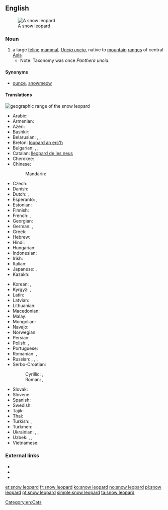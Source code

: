 ==English==
[[Image:Lightmatter snowleopard.jpg|thumb|A snow leopard]]

===Noun===
{{en-noun|head=[[snow]] [[leopard]]}}

# a large [[feline]] [[mammal]], ''[[Uncia uncia]]'', native to [[mountain]] [[range]]s of central [[Asia]]
#* Note: Taxonomy was once ''Panthera uncia''.

====Synonyms====
* [[ounce]], [[snowmeow]] {{qualifier|slang|chiefly Internet}}

====Translations====
[[File:Snow leopard range.png|thumb|geographic range of the '''snow leopard''']]
{{trans-top|a large feline mammal, Uncia uncia}}
* Arabic: {{t-|ar|نمر الثلوج|m|tr=nimr al-ṯulūj|sc=Arab}}
* Armenian: {{t-|hy|ձյուն ընձառյուծ|tr=jyun ënjaṙyuç|sc=Armn}}
* Azeri: {{t-|az|qar bəbiri}}
* Bashkir: {{tø|ba|барыс|tr=barıs|sc=Cyrl}}
* Belarusian: {{t-|be|барс|m|tr=bars|sc=Cyrl}}, {{t-|be|снежны барс|m|tr=snéžny bars|sc=Cyrl}}, {{t-|be|снежны леапард|m|tr=snéžny leapárd|sc=Cyrl}}
* Breton: [[loupard an erc'h]]
* Bulgarian: {{t-|bg|барс|m|tr=bars|sc=Cyrl}}, {{t-|bg|снежен барс|m|tr=snéžen bars|sc=Cyrl}}, {{t-|bg|снежен леопард|m|tr=snéžen leopárd|sc=Cyrl}}
* Catalan: [[lleopard de les neus]] {{m}}
* Cherokee: {{t-|chr|ᎤᎾᏥ ᏢᏓᏥ|tr=unatsi tlvdatsi|sc=Cher}}
* Chinese:
*: Mandarin: {{t+|cmn|雪豹|tr=xuěbào|sc=Hani}}
* Czech: {{t-|cs|irbis|m}}
* Danish: {{t-|da|sneleopard}}
* Dutch: {{t+|nl|sneeuwpanter|m}}, {{t-|nl|sneeuwluipaard|m}}
* Esperanto: {{t-|eo|uncio}}, {{t-|eo|neĝleopardo}}
* Estonian: {{t-|et|lumeleopard}}
* Finnish: {{t+|fi|lumileopardi}}
* French: {{t+|fr|léopard des neiges|m}}, {{t+|fr|once|f}}
* Georgian: {{t-|ka|ირბისი|tr=irbisi}}
* German: {{t-|de|Schneeleopard|m}}, {{t-|de|Irbis|m}}
* Greek: {{t-|el|ίρβις|f|tr=írvis}}
* Hebrew: {{t-|he|נמר שלג מצוי|m}}
* Hindi: {{t-|hi|हिम तेन्दुआ|tr=him tēndu'ā|sc=Deva}}
* Hungarian: {{t-|hu|hópárduc}}
* Indonesian: {{t-|id|macan tutul salju}}
* Irish: {{t-|ga|liopard sneachta|m}}
* Italian: {{t-|it|leopardo delle nevi|m}}
* Japanese: {{t-|ja|ユキヒョウ|tr=yukihyō}}, {{t-|ja|雪豹|tr=ゆきひょう, yukihyō|sc=Jpan}}
* Kazakh: {{t|kk|барыс|tr=barıs|sc=Cyrl}}
{{trans-mid}}
* Korean: {{t-|ko|설표|tr=seolpyo|sc=Kore}}, {{t-|ko|눈표범|tr=nunpyobeom|sc=Kore}}
* Kyrgyz: {{t-|ky|барс|tr=bars|sc=Cyrl}}, {{t-|ky|илбирс|tr=ilbirs|sc=Cyrl}}
* Latin: {{t-|la|uncia|f}}
* Latvian: {{t-|lv|sniega leopards|m}}
* Lithuanian: {{t-|lt|irbis|m}}
* Macedonian: {{t-|mk|снежен леопард|m|tr=snéžen leopárd|sc=Cyrl}}
* Malay: {{t-|ms|harimau dahan salji}}
* Mongolian: {{t-|mn|ирвэс|tr=irves|sc=Cyrl}}
* Navajo: {{tø|nv|náshdóíłgaii łikizhígíí}}
* Norwegian: {{t+|no|snøleopard}}
* Persian: {{t-|fa|پلنگ برفی|tr=palang-e barfi|sc=fa-Arab}}
* Polish: {{t+|pl|pantera śnieżna|f}}, {{t-|pl|irbis|m}}
* Portuguese: {{t+|pt|leopardo-das-neves|m}}
* Romanian: {{t-|ro|irbis|m}}, {{t-|ro|leopardul zăpezilor|m}}
* Russian: {{t+|ru|ирбис|m|tr=írbis}}, {{t-|ru|снежный барс|m|tr=snéžnyj bars|sc=Cyrl}}, {{t-|ru|снежный леопард|m|tr=snéžnyj leopárd|sc=Cyrl}}, {{t+|ru|барс|m|tr=bars|sc=Cyrl}}
* Serbo-Croatian:
*: Cyrillic: {{t-|sh|снежни леопард|m}}, {{t-|sh|сњежни леопард|m}}
*: Roman: {{t-|sh|snežni leopard|m}}, {{t-|sh|snježni leopard|m}}
* Slovak: {{t-|sk|leopard snežný|m}}
* Slovene: {{t-|sl|snežni leopard|m}}
* Spanish: {{t-|es|leopardo de las nieves|m}}
* Swedish: {{t-|sv|snöleopard|c}}
* Tajik: {{t-|tg|паланги барфӣ|tr=palangi barfī|sc=Cyrl}}
* Thai: {{t+|th|เสือดาวหิมะ|tr=sĕua daao hìmá|sc=Thai}}
* Turkish: {{t-|tr|kar leoparı}}, {{t-|tr|kar parsı}}
* Turkmen: {{t+|tk|bars}}
* Ukrainian: {{t+|uk|барс|m|tr=bars|sc=Cyrl}}, {{t-|uk|сніжний барс|m|tr=snížnyj bars|sc=Cyrl}}, {{t-|uk|сніжний леопард|m|tr=snížnyj leopárd|sc=Cyrl}}
* Uzbek: {{t-|uz|bars}}, {{t-|uz|ilvirs}}, {{t-|uz|qoplon}}
* Vietnamese: {{t-|vi|báo tuyết}}
{{trans-bottom}}

===External links===
* {{pedialite}}
* {{specieslite|Uncia uncia}}
* {{commonslite|Category:Uncia uncia}}

[[Category:en:Cats]]

[[et:snow leopard]]
[[fr:snow leopard]]
[[ko:snow leopard]]
[[no:snow leopard]]
[[pl:snow leopard]]
[[pt:snow leopard]]
[[simple:snow leopard]]
[[ta:snow leopard]]